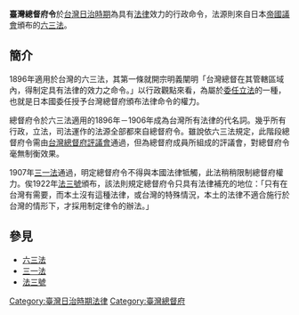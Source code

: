 '''臺灣總督府令'''於[[台灣日治時期|台灣日治時期]]為具有[[法律|法律]]效力的行政命令，法源則來自日本[[帝國議會_(日本)|帝國議會]]頒布的[[六三法|六三法]]。

==簡介==
1896年適用於台灣的六三法，其第一條就開宗明義闡明「台灣總督在其管轄區域內，得制定具有法律的效力之命令。」以行政觀點來看，為屬於[[委任立法|委任立法]]的一種，也就是日本國委任授予台灣總督府頒布法律命令的權力。

總督府令於六三法適用的1896年－1906年成為台灣所有法律的代名詞。幾乎所有行政，立法，司法運作的法源全部都來自總督府令。雖說依六三法規定，此階段總督府令需由[[台灣總督府評議會|台灣總督府評議會]]通過，但為總督府成員所組成的評議會，對總督府令毫無制衡效果。

1907年[[三一法|三一法]]通過，明定總督府令不得與本國法律牴觸，此法稍稍限制總督府權力。俟1922年[[法三號|法三號]]頒布，該法則規定總督府令只具有法律補充的地位：「只有在台灣有需要，而本土沒有這種法律，或台灣的特殊情況，本土的法律不適合施行於台灣的情形下，才採用制定律令的辦法。」
==參見==
*[[六三法|六三法]]
*[[三一法|三一法]]
*[[法三號|法三號]]
{{臺灣日治時期法律}}
[[Category:臺灣日治時期法律|Category:臺灣日治時期法律]]
[[Category:臺灣總督府|Category:臺灣總督府]]